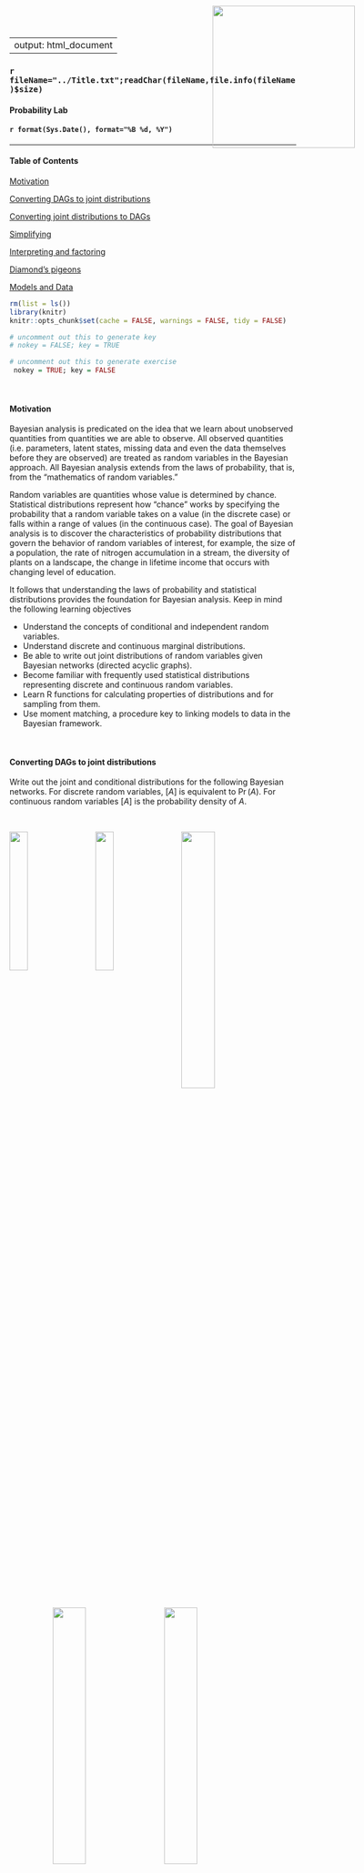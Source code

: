<style>

/* uncomment out this to generate exercise */
 .hider {display: none;}  
 .hider2 {display: inline;} 

/* uncomment out this to generate key */
/* .hider {display: inline;}  
/*  .hider2 {display: none;}  

</style>

---
output: html_document
---

<img src="../Logo.png" style="position:absolute;top:10px;right:125px;width:250px;height=250px" />

### `r fileName="../Title.txt";readChar(fileName,file.info(fileName)$size)`
#### Probability Lab
#### `r format(Sys.Date(), format="%B %d, %Y")`

- - -

#### Table of Contents

[Motivation][]

[Converting DAGs to joint distributions][]

[Converting joint distributions to DAGs][]

[Simplifying][]

[Interpreting and factoring][]

[Diamond's pigeons][]

[Models and Data][]

```r
rm(list = ls())
library(knitr)
knitr::opts_chunk$set(cache = FALSE, warnings = FALSE, tidy = FALSE)

# uncomment out this to generate key
# nokey = FALSE; key = TRUE

# uncomment out this to generate exercise
 nokey = TRUE; key = FALSE
```

<br>

#### Motivation

Bayesian analysis is predicated on the idea that we learn about unobserved quantities from quantities we are able to observe.  All observed quantities (i.e. parameters, latent states, missing data and even the data themselves before they are observed) are treated as random variables in the Bayesian approach.  All Bayesian analysis extends from the laws of probability, that is, from the "mathematics of random variables."

Random variables are quantities whose value is determined by chance.  Statistical distributions represent how "chance" works by specifying the probability that a random variable takes on a value (in the discrete case) or falls within a range of values (in the continuous case).  The goal of Bayesian analysis is to discover the characteristics of probability distributions that govern the behavior of random variables of interest, for example, the size of a population, the rate of nitrogen accumulation in a stream, the diversity of plants on a landscape, the change in lifetime income that occurs with changing level of education.

It follows that understanding the laws of probability and statistical distributions provides the foundation for Bayesian analysis. Keep in mind the following learning objectives

- Understand the concepts of conditional and independent random variables.
- Understand discrete and continuous marginal distributions.
- Be able to write out joint distributions of random variables given Bayesian networks (directed acyclic graphs).
- Become familiar with frequently used statistical distributions representing discrete and continuous random variables. 
- Learn R functions for calculating properties of distributions and for sampling from them.
- Use moment matching, a procedure key to linking models to data in the Bayesian framework.

<br>

#### Converting DAGs to joint distributions

Write out the joint and conditional distributions for the following Bayesian networks. For discrete random variables, $\big[A\big]$ is equivalent to $\Pr\big(A\big)$. For continuous random variables $\big[A\big]$ is the probability density of $A$.

<br>

<img src="DAG1.png" style="float: left; width: 25%; margin-right: 5%; margin-left: 0%; margin-bottom: 0.5em;">
<img src="DAG2.png" style="float: left; width: 25%; margin-right: 5%; margin-bottom: 0.5em;">
<img src="DAG3.png" style="float: left; width: 34%; margin-right: 5%; margin-bottom: 0.5em;">
<p style="clear: both;">

<br>

<img src="DAG4.png" style="float: left; width: 34%; margin-right: 5%; margin-left: 15%; margin-bottom: 0.5em;">
<img src="DAG5.png" style="float: left; width: 34%; margin-right: 5%; margin-bottom: 0.5em;">
<p style="clear: both;">

<div class="hider">
\begin{eqnarray}
& &\textrm{1.}\quad\big[a,b,c,d,e\big]  = 
\big[a \mid b,c\big]\big[b\mid d,e\big]\big[c\big]\big[d\big]\big[e\big] \\[1em]
& &\textrm{2.}\quad\big[y,\mu,\beta_1,\beta_2,\sigma^2_p,\sigma^2_o\big]  = \big[y\mid \mu,\sigma^2_o\big]\big[\mu\mid \sigma^2_p,\beta_1,\beta_2\big]\big[\sigma^2_p\big]\big[\beta_1\big]\big[\beta_2\big]\big[\sigma^2_o\big]\\[1em]
& &\textrm{3.}\quad\big[y,x,\mu,\phi_1,\phi_2,\sigma \big] = \big[y\mid x, z \big] \big[x \mid \mu, \sigma \big]\big[z \mid \phi_1,\phi_2\big]\big[\sigma\big]\big[\phi_1\big]\big[\phi_2\big]\big[\mu\big]\\[1em]
& &\textrm{4.}\quad\big[y_1,y_2,z,\theta_1,\theta_2,\gamma_1,\gamma_2,\gamma_3\big] = \big[y_1\mid\theta_1,z\big]\big[y_2\mid \theta_2,z\big]\big[z\mid\gamma_1,\gamma_2,\gamma_3\big]\big[\theta_1\big]\big[\theta_2\big]\big[\gamma_1\big]\big[\gamma_2\big]
\big[\gamma_3\big]\\[1em]
& &\textrm{5.}\quad\big[A,B,D,E,F,H\big] = \big[A \mid D,E\,\big]\big[D \mid H\big]\big[B \mid H,F\big]\big[E\big]\big[H\big]\big[F\big]
\end{eqnarray}
</div>

<br>

#### Converting joint distributions to DAGs

Draw Bayesian networks (DAGs) for the joint and conditional distributions below.

\begin{eqnarray}
& &\textrm{I.}\quad \Pr\big(A,B\big)  =  \Pr\big(A\mid B\big)\Pr\big(B\big)\\[1em]
& &\textrm{II.}\quad \Pr\big(A,B,C\big)  =  \Pr\big(A \mid B,C\big)\Pr\big(B\mid C\big)\Pr\big(C\big)\\[1em]
& &\textrm{III.}\quad \Pr\big(A,B,C,D\big)  =  \Pr\big(A \mid C\big)\Pr\big(B \mid C\big)\Pr\big(C \mid D\big)\Pr\big(D\big)\\[1em]
& &\textrm{IV.}\quad \Pr\big(A,B,C,D,E\big)  =  \Pr\big(A \mid C\big)\Pr\big(B\mid C\big)
 \Pr\big(C \mid D,E\big)\Pr\big(D\big)\Pr\big(E\big)\\[1em]
& &\textrm{V.}\quad \Pr\big(A,B,C,D\big)  =  \Pr\big(A \mid B,C,D\big)\Pr\big(B \mid C,D\big)\Pr\big(C \mid D\big),\Pr\big(D\big)\\[1em]
& &\textrm{VI.}\quad \Pr\big(A,B,C,D\big)  =  \Pr\big(A \mid B,C,D\big)\Pr\big(C \mid D\big)\Pr\big(B\big)\Pr\big(D\big)\\[1em]
\end{eqnarray}

<br>

<div class="hider">
<center>
![](DAGS.png)
</center>
</div>
  
<br>

#### Simplifying

Simplify the expression below, given that $z_2$ and $z_3$ are independent random variables. 
$$ \Pr\big(z_1,z_2,z_3\big)=\Pr\big(z_1\mid z_2,z_3\big)\Pr\big(z_2 \mid z_3\big)\Pr\big(z_3\big)$$

<div class="hider">
simplifies to 
$$ \Pr\big(z_1,z_2,z_3\big)=\Pr(z_1\mid z_2,z_3\big)\Pr\big(z_2\big)\Pr\big(z_3\big)$$
because $\Pr\big(z_2\mid z_3\big) = \Pr\big(z_2\big)$ if $z_2$ and $z_3$ are independent.
</div>

<br>

#### Interpreting and factoring

The probability of a vector of observations $\mathbf{y}$ depends on a vector of true ecological states of interest, $\mathbf{z}$, and the parameters in a data model: $\boldsymbol{\theta}_{d}$ and $\sigma_{d}$. The probability of the true states $\mathbf{z}$ depends on the parameters in an ecological process model: $\boldsymbol{\theta}_{p}$ and $\sigma_{p}$. We know that $\boldsymbol{\theta}_{d}$, $\boldsymbol{\theta}_{p}$, $\sigma_{p}$, and $\sigma_{d}$ are all independent.  Write out a factored expression for the joint distribution, $\Pr\big(\mathbf{y},\mathbf{z},\boldsymbol{\theta}_{d},\boldsymbol{\theta}_{p}, \sigma_{p}, \sigma_{d}\big)$. Drawing a Bayesian network will help.

<div class="hider">
$$\Pr\big(\mathbf{y},\mathbf{z},\boldsymbol{\theta}_{d},\boldsymbol{\theta}_{p}, \sigma_{p}, \sigma_{d}\big) = 
\Pr\big(\mathbf{y} \mid \mathbf{z},\boldsymbol{\theta}_{d}, \sigma_{d} \big)\Pr\big(\mathbf{z} \mid \boldsymbol{\theta}_{p}, \sigma_{p}\big)
\Pr\big(\boldsymbol{\theta}_{d}\big)\Pr\big(\boldsymbol{\theta}_{p}\big) \Pr\big(\sigma_{d}\big) \Pr\big(\sigma_{p}\big)$$
<div style="width:200px; height=200px; margin:0 auto;">
<center>
![](dag6.png)
</center>
</div>
</div>

<br>

#### Diamond's pigeons

The holy grail in Bayesian analysis is to discover the *marginal posterior distribution* of unobserved quantities (parameters, latent states, missing data, forecasts) from quantities we are able to observe (data).  It follows that we must understand what marginal distributions are.  The following is an example of a discrete case that also exercises your newly gained familiarity with the laws of probability.

Jared Diamond studied the distribution of fruit pigeons *Ptilinopus rivoli* and *P. solomonensis* on 32 islands in the Bismark archipelago northeast of New Guinea (Table 1). Define the event $R$ as an island being occupied by *P. rivoli*, and the event $S$ as an island being occupied by *P. solomonensis*. The complementary events are that an island is not occupied by *P. solomonensis* $\big(S^c\big)$ and not occupied by *P. rivoli* $\big(R^c\big)$.

<br>

<center>
**Table 1**: Data on distribution of species of fruit pigeons on islands

Status  | Number of Islands
------------- | -------------
*P. rivoli* present, *P. solomonensis* absent | 9
*P. solomonensis* present, *P. rivoli* absent | 18
Both present | 2
Both absent | 3
Total | 32
</center>

<br>

1. Fill in Table 2 to estimate the *marginal* probabilities of presence and absence of the two species.  The cells show the joint probability of the events specified in the row and column.  The right column and the bottom row show the marginal probabilities.  

  a.  What is the sum of the marginal rows?
  b.  What is the sum of the marginal columns?
  c.  Why?  Note, when we marginalize over $R$ we are effectively eliminating $S$ and vice versa.

<div class="hider2">

<br>

<center>
**Table 2**: Estimates of marginal probabilities for island occupancy

Events  | $S$ | $S^c$ | Marginal
------------- | ------------- | ------------- | -------------
$R$ | $\Pr\big(S,R\big)=$ | $\Pr\big(S^c, R\big) =$ | $\Pr\big(R\big)=$
$R^c$ | $\Pr\big(S,R^c\big)=$ | $\Pr\big(S^c, R^c\big) =$ | $\Pr\big(R^c\big)=$
Marginal | $\Pr\big(S\big)=$ | $Pr\big(S^c\big)$ | $=$
</center>
</div>

<div class="hider">

<br>

<center>
**Table 2**: Estimates of marginal probabilities for island occupancy

Events  | $S$ | $S^c$ | Marginal
------------- | ------------- | ------------- | -------------
$R$ | $\Pr\big(S,R\big)=\frac{2}{32}$ | $\Pr\big(S^c, R\big) =\frac{9}{32}$ | $\Pr\big(R\big)=\frac{11}{32}$
$R^c$ | $\Pr\big(S,R^c\big)=\frac{18}{32}$ | $\Pr\big(S^c, R^c\big)=\frac{3}{32}$ | $\Pr\big(R^c\big)=\frac{21}{32}$
Marginal | $\Pr\big(S\big)=\frac{20}{32}$ | $Pr\big(S^c\big)=\frac{12}{32}$ | $=\frac{32}{32}$
</center>
</div>

<br>

2. Use the data in Table 1 and the probabilities in Table 2 to illustrate the rule for the union of two events, the probability that an island contains either species, $\Pr\big(R\cup S\big)$. 

<div class="hider">
\begin{eqnarray}
\Pr\big(R\cup S\big) & = & \Pr\big(R\big) + \Pr\big(S\big) - \Pr\big(S,R\big)\\[1em]
\Pr\big(R\big) & = &\frac{11}{32}\\[1em]
\Pr\big(S\big) & = &\frac{20}{32}\\[1em]
\Pr\big(R,S\big) & = &\frac{2}{32}\\[1em]
\Pr\big(R\cup S\big) & = & \frac{11+20-2}{32}  =  \frac{29}{32}\\[1em]
\end{eqnarray}
</div>

3. Use the marginal probabilities in Table 2 to calculate the probability that an island contains both species i.e., $\Pr\big(R,S\big)$, assuming that $R$ and $S$ are independent.  Compare the results from those calculations with the probability that both species occur on an island calculated directly from the data in Table 1. Interpret the results ecologically.  What is $\Pr\big(R\mid S\big)$? What is $\Pr\big(S\mid R\big)$.

<div class="hider">
If the probabilities are independent, then:
$$\Pr\big(R,S\big) = \Pr\big(R\big)\Pr\big(S\big) = \frac{20}{32}\frac{11}{32} = .215$$
</div>

4. Based on the data in Table 1, the probability that an island is occupied by both species is $\frac{2}{32}=.062$. Diamond interpreted this difference as evidence of niche separation resulting for interspecific competition, an interpretation that stimulated a decade of debate.  What are the conditional probabilities, $\Pr\big(R\mid S\big)$ and $\Pr\big(S \mid R\big)$?

<div class="hider">
\begin{eqnarray}
\Pr\big(R \mid S\big) &=& \cfrac{\Pr\big(R,S\big)}{\Pr\big(S\big)}=\cfrac{\frac{2}{32}}{\frac{20}{32}}=.10\\[2em]
\Pr\big(S \mid R\big) &=& \cfrac{\Pr\big(R,S\big)}{\Pr\big(R\big)}=\cfrac{\frac{2}{32}}{\frac{11}{32}}=.18\\[2em]
& & \\[1em]
\end{eqnarray}
</div>

<br>

#### Models and Data

1. We commonly represent the following general framework for linking models to data:

$$\big[y_i \mid g\big(\mathbf\theta,x_i\big),\sigma^2\big],$$

which represents the probability of obtaining the observation $y_i$ given that our model predicts the mean of a distribution $g\big(\mathbf\theta,x_i\big)$ with variance $\sigma^2$.  Assume we have count data.  What distribution would be a logical choice to model these data?  Write out a model for the data.  

<div class="hider">
The Poisson is a logical choice. We predict the mean of the Poisson for each $x_i$, i.e. $\lambda_i = g\big(\mathbf\theta,x_i\big)$, which also controls the uncertainty because in the Poisson distribution the variance equals the mean.  A model for the data is 

$$ y_i \propto \textrm{Poisson}\big(g\big(\mathbf\theta,x_i\big)\big).$$
</div>

<br>

2. Choose the appropriate distribution for the types of data shown below and justify your decision.

* The mass of carbon in above ground biomass in square m plot.
* The number of seals on a haul-out beach in the gulf of AK.
* Presence or absence of an invasive species in forest patches.
* The probability that a white male will vote republican in a presidential election.
* The number of individuals in four mutually exclusive income categories.
* The number of diseased individuals in a sample of 100.
* The political party affiliation (democrat, republican, independent) of a voter. 

<div class="hider">

<br>

<center>
Random variable  | Distribution | Justification 
|------------------------------|-----------------|---------------------------------------------------------
The mass of carbon in above ground biomass in square m plot.| gamma or lognormal | Continuous and non-negative
The number of seals on a haul-out beach in the gulf of AK | Poisson or negative binomial | Counts
Presence or absence of an invasive species in forest patches | Bernoulli | zero or one
The probability that a white male will vote republican in a presidential election | Beta | zero to one
The number of individuals in four mutually exclusive income categories | multinomial | counts in more than two categories
The number of diseased individuals in a sample of 100 | binomial | counts in two categories, number of successes on a given number of trials.
The political party affiliation (democrat, republican, independent) of a voter. | multinomial | counts in more than two categories
</center>
</div>

<br>

3. Find the mean, variance, and 95% quantiles of 10000 random draws from a Poisson distribution with $\lambda=33.32$.

``` r
lambda <- 33.32
n <- 10000
y <- rpois(n, lambda)
mean(y)
var(y)
quantile (y, c(0.025, 0.975))
```

<br>

4. Simulate one observation of survey data with five categories on a likert scale, i.e. strongly disagree to strongly agree.  Assume a sample of 80 respondents and the following probabilities:

a.  Strongly disagree = 0.07
b.  Disagree = .13
c.  Neither agree nor disagree = .15
d.  Agree = .23
e.  Strongly agree = .42
    
``` r

prob <- c(.07,.13,.15,.23,.42)
size <- 80 
n <- 1 
rmultinom(n, size, prob)
```

<br>

5. The average above ground biomass in a 1 km^2^ of sagebrush grassland is 103.4 g/m^2^, with a standard deviation of 23.3. You clip a 1 m^2^ plot. Write out the model for the data.  What is the probability density of an observation of 94 assuming the data are normally distributed? What is the probability that your plot will contain between 90 and 110 gm of biomass? Is there a problem using normal distribution? 

<div class="hider">
$$y \sim \textrm{normal}(103.4, 23.3^{2})$$
</div>

``` r
x <- 94 
mean <- 103.4
sd <- 23.3
dnorm(x, mean, sd)

q <- c(110, 90) 
p.bound <- pnorm(q, mean = mean, sd = sd)
p.bound[1] - p.bound[2]
```

<div class="hider">
The normal distribution isn't an ideal choice because it extends below 0, which isn't possible for measurements of above ground biomass.
</div>

<br>

6. The prevalence of a disease in a population is the proportion of the population that is infected with the disease. Prevalence of chronic wasting disease in male mule deer on winter range near Fort Collins, CO is 12 percent. A sample of 24 male deer included 4 infected individuals. Write out a model for the data. What is the probability of obtaining these data conditional on the given prevalence (p=0.12)?

<div class="hider">
$$y_i \sim \textrm{binomial}(24, 0.12)$$
</div>

``` r
x <- 4 
size <- 24
p <- 0.12
dbinom(x, size, p)
```

<br>

7. Researchers know that the true proportion of related age-sex classifications for elk in Rocky Mountain National Park are: *Adult females* (p = 0.56), *Yearling males* (p = 0.06), *Bulls* (p = 0.16), and *Calves* (p = 0.22). What is the probability of obtaining the classification data conditional on the known sex-age population proportions given the following counts?

a.  Adult females (count = 65)
b.  Yearling males (count = 4)
c.  Bulls (count = 25)
d.  Calves (count = 26)

``` r
p <- c(0.56, 0.06, 0.16, 0.22)
y <- c(65, 4, 25, 26)

dmultinom(x = y, prob = p)
```

<br>

8. Nitrogen fixation by free-living bacteria occurs at a rate of 1.9 g/N/ha/yr with a standard deviation ($\sigma$) of 1.4. What is the lowest fixation rate that exceeds 2.5% of the distribution?  Use a normal distribution for this problem, but discuss why this might not be a good choice. 

``` r
mu <- 1.9
sigma <- 1.4
p <- 0.025
qnorm(p, mu, sigma)
```

<div class="hider">
The normal distribution isn't an ideal choice because it extends below 0, which isn't possible for measurements of nitrogen fixation.
</div>

<br>

9. You assumed a normal distribution for the earlier above ground biomass problem. Redo the problem with a more appropriate distribution (hint: moment matching required).

<div class="hider">
$$y_i \sim \textrm{gamma}\Big(\cfrac{\mu^2}{\sigma^2},\cfrac{\mu}{\sigma^2}\Big)$$
</div>

``` r
mu <- 103.4
sd <- 23.2
shape <- mu**2/sd**2
rate <- mu/sd**2
x <- 94
dgamma(x, shape, rate)

q <- c(110, 90)
p.bound <- pgamma(q, shape, rate)
p.bound[1] - p.bound[2]
```

<br>

When we mention *support* we are referring to the range where all probability or probability density values of the random variable being studied are defined as greater than zero.  In the case of the lognormal distribution, which is particularly useful in ecology, its support is continuous and strictly positive.  Moreover, it is often useful because it is asymmetric, allowing for values that are extreme in the positive direction.  Finally, it is useful for representing products of random variables.  The central limit theorem would predict that the distribution of sums of random variables will be normal, no matter how each is individually distributed. Analogously, products of random variables will be lognormally distributed.

10. If a random variable is lognormally distributed then the log of that random variable is normally distributed (conversely, if you exponentiate a normal random variable it generates a lognormal random variable).  The first parameter of the lognormal distribution is the mean of the random variable on the log scale and the second parameter is the variance (or sometimes the standard deviation) of the random variable on the log scale. 

\begin{eqnarray}
z \sim  \textrm{lognormal}\big(\alpha,\beta\big)\\[1em]
\textrm{median}\big(z\big) = e^{\alpha}\\[1em]
\textrm{log}\big(\textrm{median}\big(z\big)\big) = \alpha
\end{eqnarray}

<br>

11. Simulate 10,000 data points from a normal distribution with mean 0 and standard deviation 1 and another 10,000 data points from a log normal distribution with mean 0 and standard deviation 1.  Display side-by-side histograms scaled to the density.  Overlay the probability density function.  Find the mean, the median, and the variance of in each case (hint: use moment matching for the lognormal case). Check your estimates empirically with the simulated data. Repeat with different means and standard deviations of your choice.

``` r
par(mfrow=c(1,2))

mean <- 0
sd <- 1
y <- rnorm (10000, mean = mean, sd = sd)
hist(y, breaks = 50, prob = TRUE) 
x  <- seq(-4, 4, .01)
z <- dnorm(x, mean = mean, sd = sd)
lines(x, z, col = "red", lwd = 2)

log.y <- rlnorm(10000, meanlog = mean, sdlog = sd)
hist(log.y, ylim=c(0, .7), breaks = 250, prob = TRUE) 
log.x <- seq(0, 50, .01)
z <- dlnorm(log.x, meanlog = mean, sdlog = sd)
lines(log.x, z, col = "red", lwd = 2)
```

``` r
median(y)
mean(y)
var(y)

median <- exp(mean)
(mean.log.y <- exp(mean + sd^2/2))
mean(log.y)
(var.log.y <- (exp(sd^2) - 1) * exp(2*mean + sd^2))
var(log.y)
```

<br>

12. Existing literature shows that the proportion of habitat patches containing at least one rare plant individual is $\phi = 0.04$ with a standard deviation $\big(\sigma\big)$ of 0.01. Write out a model predicting the proportion of occupied habitat patches, $y_{i}$, conditional on $\phi$ and $\sigma$.  

<div class="hider">
$$
\begin{align}
\alpha &=\cfrac{\big(\phi^2 - \phi^3 - \phi\sigma^2\big)}{\sigma^2}\\
\beta &=\cfrac{\big(\phi - 2\phi^2 + \phi^3 - \sigma^2 + \phi\sigma^2\big)}{\sigma^2}\\
y_i &\sim \textrm{beta}\big(\alpha,\beta\big)
\end{align}
$$
</div>

<br>

13. Plot the probability distribution of $\phi$.  
    
``` r

shapeit <- function(mu , sigma){
  a <- (mu^2 - mu^3 - mu * sigma^2)/sigma^2
  b <- (mu - 2 * mu^2 + mu^3 - sigma^2 + mu * sigma^2)/sigma^2
  shape_ps <- c(a, b)
  return(shape_ps)
}

phi <- 0.04
sd <- 0.01
n <- 50

b <- shapeit(mu = phi, sigma = sd)
x <- seq(0, .2, .001)
y <- dbeta(x, b[1], b[2])

plot(x, y,type = 'l', ylab = expression(paste("Pr(",phi,")")), xlab = expression(phi), 
  xlim = c(0, 0.1), lwd = 2)
```

<br>

14. If you visited 50 patches, what is the probability that 5 would be occupied, conditional on the stated hypothesis $\big(\phi=0.04\big)$? 

<div class="hider">
$$\Pr(y=5 \mid \phi, n=50) = \textrm{binomial}\big(y=5\mid \phi=0.04,n=50\big) =\binom{50}{5}0.04^5(1-0.04)^{50-5}$$
</div>

``` r
x <- 5
phi <- 0.04
n <- 50
dbinom(x = x, p = phi, size = n)
```

<br>

15. Plot the probability of the data for y = 1...10 occupied patches out of 50 patches visited conditional on the stated hypothesis $\big(\phi=0.04\big)$.

``` r
x <- seq(0, 10)
y <- dbinom(x = x, p = phi, size = n)
plot(x, y, type = 'h', ylab = expression(paste("Pr(y|",phi,")"),), xlab = expression(y), lwd = 3, col = "blue")
```

<br>

16. What is the probability that at least 5 are occupied, conditional on the stated hypothesis ($\phi=0.04$)?  

<div class="hider">
\begin{eqnarray}
\Pr\big(y \geq5 \mid \phi, n=50\big) & = & \textrm{binomial}\big(y \geq5 \mid \phi=0.04,n=50\big)\\[1em]
&= &\sum_{y_{i}\in(5,6,\ldots,50)}\binom{50}{5}\big(0.04\big)^{\,y_{i}}\big(1-0.04\big)^{50-y_{i}}\\[1em]
\end{eqnarray}
</div>

``` r
q <- 4
phi <- 0.04
n <- 50
(1 - pbinom(q = q, p = phi, size = n))
```

<br>

17. Plot the cumulative probability that at least y = 1...10 patches are occupied, conditional on the stated hypothesis ($\phi=0.04$)?  

``` r
x <- seq(0, 10)
y <- pbinom(q = x, p = phi, size = n)
plot(x, y, ylab = expression(paste("P(",Y <= y," | ",phi,")")), xlab = expression(y), 
  pch = 16, col = "red", cex = 1.5)
```

<br>

18. Simulate data for 75 patches (empty patch = 1, occupied patch = 0).
    
<div class="hider">
$$
y \sim \textrm{binomial}(\phi,1) \equiv y \sim \textrm{Bernoulli}(\phi)
$$
</div>

``` r
n <- 75
size <- 1
phi <- 0.04
(ySim <- rbinom(n = n, size = size, prob = phi))
```
</div>

<br>

19. You are modeling the relationship between plant growth rate and soil water. Over the range of soil water from 0.01 to 0.2 gm water/gm soil. There is a linear relationship between growth rate and soil water, $\mu_i = \beta_0 + \beta_1x_i$ with $\beta_0 = 0.01$ and $\beta_1 = 0.09$. Write out the model for the data. Simulate a dataset with 20 observations assuming that the $x$ values vary randomly between 0.01 and 0.2 and the standard deviation on the prediction is 0.03.  You must choose a distribution that assures that a of the simulated data are positive. Plot the data and overlay the generating model.

<div class="hider">
\begin{eqnarray}
\mu_i &=& \beta_0 + \beta_1x_1\\
\alpha_i &=& \cfrac{\mu_i^2}{\sigma^2}\\
\beta_i &=& \cfrac{\mu_i}{\sigma^2}\\
y_i &\sim& \textrm{gamma}\big(\alpha_i,\beta_i\big)\\
\end{eqnarray}
</div>

``` r
x <- runif(20, 0.01, 0.2)
mu <- 0.01 + 0.9 * x
sigma <- 0.03
alpha <- mu^2/sigma^2
beta <- mu/sigma^2
y <- rgamma(length(x), alpha, beta)
plot(x, y, xlab = "Soil Moisture", ylab = "Growth Rate", pch = 16, col = "red", cex = 1.5)
lines(x, mu, lwd = 2)
```

<br>


    
